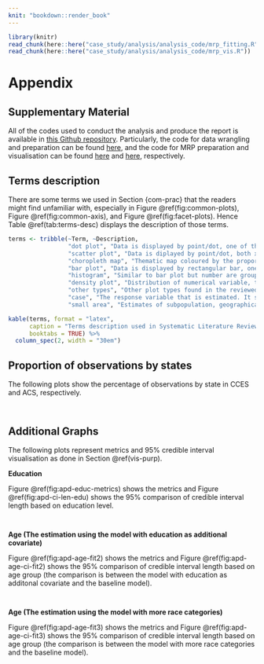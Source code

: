 ```yaml
---
knit: "bookdown::render_book"
---
```


\appendix

```r
library(knitr)
read_chunk(here::here("case_study/analysis/analysis_code/mrp_fitting.R"))
read_chunk(here::here("case_study/analysis/analysis_code/mrp_vis.R"))
```

# Appendix 

## Supplementary Material

All of the codes used to conduct the analysis and produce the report is available in [this Github repository](https://github.com/Dewi-Amaliah/MRP_diagnostic_plot). Particularly, the code for data wrangling and preparation can be found [here](https://github.com/Dewi-Amaliah/MRP_diagnostic_plot/blob/main/case_study/analysis/cces_acs_wrangling.Rmd), and the code for MRP preparation and visualisation can be found [here](https://github.com/Dewi-Amaliah/MRP_diagnostic_plot/blob/main/case_study/analysis/mrp_fitting.R) and [here](https://github.com/Dewi-Amaliah/MRP_diagnostic_plot/blob/main/case_study/analysis/mrp_vis.R), respectively.

## Terms description {#terms}

There are some terms we used in Section {com-prac} that the readers might find unfamiliar with, especially in Figure \@ref(fig:common-plots), Figure \@ref(fig:common-axis), and Figure \@ref(fig:facet-plots). Hence Table \@ref(tab:terms-desc) displays the description of those terms. 

```r
terms <- tribble(~Term, ~Description,
                 "dot plot", "Data is displayed by point/dot, one of the axis is categorical variable.",
                 "scatter plot", "Data is diplayed by point/dot, both x and y-axis are numeric.",
                 "choropleth map", "Thematic map coloured by the proportion of statistical variable it represents.",
                 "bar plot", "Data is displayed by rectangular bar, one of the axis is categorical variable.",
                 "histogram", "Similar to bar plot but number are grouped into ranges.",
                 "density plot", "Distribution of numerical variable, the y-axis is the kernel density estimates.", 
                 "other types", "Other plot types found in the reviewed articles, but the number is too few to be categorised as one category (boxplot, heatmap, bubble plot, and logit curve)",
                 "case", "The response variable that is estimated. It sometimes displayed as faceted plot, in which each panel represents different outcome/response variable. For example, a graph contains 2 facets, A and B are the MRP estimates for opinion regarding same-sex marriage and abortion, respectively. Hence, A and B are considered as case.",
                 "small area", "Estimates of subpopulation, geographically or demographically, for example estimates by state, county, gender, age group, education level, and religion. In some plots, it could also be another variable associates with the MRP estimates. For example, if MRP estimates used as predictor for another response variable and there is a visualisation display their relationship, then this variable is considered as small area.")

kable(terms, format = "latex",
      caption = "Terms description used in Systematic Literature Review result",
      booktabs = TRUE) %>%
  column_spec(2, width = "30em")
```


## Proportion of observations by states {#apd-state}

The following plots show the percentage of observations by state in CCES and ACS, respectively. 

```r
```

```r
```

## Additional Graphs

The following plots represent metrics and 95% credible interval visualisation as done in Section \@ref(vis-purp).

**Education**

Figure \@ref(fig:apd-educ-metrics) shows the metrics and Figure \@ref(fig:apd-ci-len-edu) shows the 95% comparison of credible interval length based on education level.

```r
```

```r
```

\newpage

**Age (The estimation using the model with education as additional covariate)**

Figure \@ref(fig:apd-age-fit2) shows the metrics and Figure \@ref(fig:apd-age-ci-fit2) shows the 95% comparison of credible interval length based on age group (the comparison is between the model with education as additonal covariate and the baseline model).

```r
```

```r
```

\newpage

**Age (The estimation using the model with more race categories)**

Figure \@ref(fig:apd-age-fit3) shows the metrics and Figure \@ref(fig:apd-age-ci-fit3) shows the 95% comparison of credible interval length based on age group (the comparison is between the model with more race categories and the baseline model).

```r
```

```r
```


